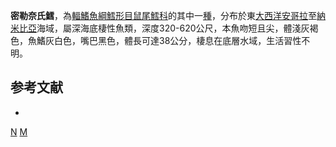 {{Speciesbox
| taxon = Nezumia milleri
| status = NE
| status_system = iucn3.1
| trend = unknow
| binomial_authority = [[Iwamoto|Iwamoto]], 1973
| synonyms = 
}}
'''密勒奈氏鱈'''，為[[輻鰭魚綱|輻鰭魚綱]][[鱈形目|鱈形目]][[鼠尾鱈科|鼠尾鱈科]]的其中一[[種|種]]，分布於東[[大西洋|大西洋]][[安哥拉|安哥拉]]至[[納米比亞|納米比亞]]海域，屬深海底棲性魚類，深度320-620公尺，本魚吻短且尖，體淺灰褐色，魚鰭灰白色，嘴巴黑色，體長可達38公分，棲息在底層水域，生活習性不明。

==参考文献==
*{{FishBase_species|genus=Nezumia|species=milleri|year=2016|month=1}}

{{taxonbar}}
[[Category:1973年描述的鱼类|N]]
[[Category:奈氏鱈屬|M]]